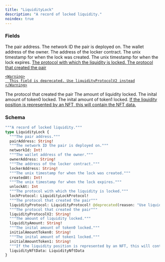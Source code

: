 ```yaml
---
title: "LiquidityLock"
description: "A record of locked liquidity."
noindex: true
---
```


### Fields

<ResponseField name="pairAddress" type="String!" required>
  The pair address.
</ResponseField>

<ResponseField name="networkId" type="Int!" required>
  The network ID the pair is deployed on.
</ResponseField>

<ResponseField name="ownerAddress" type="String!" required>
  The wallet address of the owner.
</ResponseField>

<ResponseField name="lockerAddress" type="String!" required>
  The address of the locker contract.
</ResponseField>

<ResponseField name="createdAt" type="Int!" required>
  The unix timestamp for when the lock was created.
</ResponseField>

<ResponseField name="unlockAt" type="Int">
  The unix timestamp for when the lock expires.
</ResponseField>

<a href="/api-reference/types/liquiditylockprotocol">
  <ResponseField name="lockProtocol" type="LiquidityLockProtocol!" required>
    The protocol with which the liquidity is locked.
  </ResponseField>
</a>

<a href="/api-reference/types/liquidityprotocol">
  <ResponseField name="liquidityProtocol" type="LiquidityProtocol!" required>
    The protocol that created the pair
    
    <Warning>
      This field is deprecated. Use liquidityProtocolV2 instead
    </Warning>
  </ResponseField>
</a>

<ResponseField name="liquidityProtocolV2" type="String!" required>
  The protocol that created the pair
</ResponseField>

<ResponseField name="liquidityAmount" type="String!" required>
  The amount of liquidity locked.
</ResponseField>

<ResponseField name="initialAmountToken0" type="String!" required>
  The inital amount of token0 locked.
</ResponseField>

<ResponseField name="initialAmountToken1" type="String!" required>
  The inital amount of token1 locked.
</ResponseField>

<a href="/api-reference/types/liquiditynftdata">
  <ResponseField name="liquidityNftData" type="LiquidityNftData">
    If the liquidity position is represented by an NFT, this will contain the NFT data.
  </ResponseField>
</a>

### Schema


```graphql 
"""A record of locked liquidity."""
type LiquidityLock {
  """The pair address."""
  pairAddress: String!
  """The network ID the pair is deployed on."""
  networkId: Int!
  """The wallet address of the owner."""
  ownerAddress: String!
  """The address of the locker contract."""
  lockerAddress: String!
  """The unix timestamp for when the lock was created."""
  createdAt: Int!
  """The unix timestamp for when the lock expires."""
  unlockAt: Int
  """The protocol with which the liquidity is locked."""
  lockProtocol: LiquidityLockProtocol!
  """The protocol that created the pair"""
  liquidityProtocol: LiquidityProtocol! @deprecated(reason: "Use liquidityProtocolV2 instead")
  """The protocol that created the pair"""
  liquidityProtocolV2: String!
  """The amount of liquidity locked."""
  liquidityAmount: String!
  """The inital amount of token0 locked."""
  initialAmountToken0: String!
  """The inital amount of token1 locked."""
  initialAmountToken1: String!
  """If the liquidity position is represented by an NFT, this will contain the NFT data."""
  liquidityNftData: LiquidityNftData
}
```
